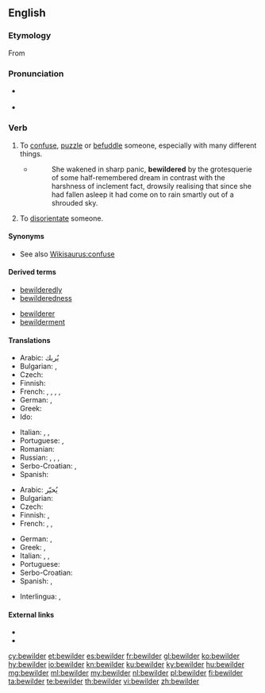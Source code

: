 ==English==

===Etymology===
From {{prefix|be|wilder|lang=en}}

===Pronunciation===
* {{a|UK}} {{IPA|/bɪˈwɪldə(ɹ)/|lang=en}}
* {{a|US}} {{IPA|/bɪˈwɪldəɹ/|lang=en}}

===Verb===
{{en-verb}}

#{{label|en|transitive}} To [[confuse]], [[puzzle]] or [[befuddle]] someone, especially with many different things.
#:{{ux|en|All the different possible options may '''bewilder''' us.}}
#*{{RQ:Vance Nobody|II}}
#*:She wakened in sharp panic, '''bewildered''' by the grotesquerie of some half-remembered dream in contrast with the harshness of inclement fact, drowsily realising that since she had fallen asleep it had come on to rain smartly out of a shrouded sky.
#{{label|en|transitive}} To [[disorientate]] someone.
#:{{ux|en|Don't push me into that maze and '''bewilder''' me.}}

====Synonyms====
* See also [[Wikisaurus:confuse]]

====Derived terms====
{{rel-top|Terms derived from ''bewilder''}}
* [[bewilderedly]]
* [[bewilderedness]]
{{rel-mid}}
* [[bewilderer]]
* [[bewilderment]]
{{rel-bottom}}

====Translations====
{{trans-top|confuse}}
* Arabic: يُربك
* Bulgarian: {{t+|bg|смущавам}}, {{t+|bg|озадачавам}}
* Czech: {{t|cs|zmást}}
* Finnish: {{t+|fi|hämmentää}}
* French: {{t+|fr|déconcerter}}, {{t+|fr|dérouter}}, {{t+|fr|abasourdir}}, {{t+|fr|confondre}}, {{t+|fr|désorienter}}
* German: {{t+|de|verwirren}}, {{t|de|durcheinanderbringen}}
* Greek: {{t+|el|μπερδεύω|sc=Grek}}
* Ido: {{t+|io|konfuzeskar}}
{{trans-mid}}
* Italian: {{t+|it|confondere}}, {{t+|it|sconcertare}}, {{t|it|disorientare}}
* Portuguese: {{t+|pt|confundir}}, {{t|pt|desconcertar}}
* Romanian: {{t|ro|a dezorienta}}
* Russian: {{t+|ru|смуща́ть}}, {{t+|ru|ста́вить в тупик}}, {{t+|ru|сбива́ть с толку}}, {{t|ru|приводи́ть в замеша́тельство}}
* Serbo-Croatian: {{t|sh|zbúniti}}, {{t|sh|smȅsti}}
* Spanish: {{t|es|desconcertar}}
{{trans-bottom}}

{{trans-top|disorientate}}
* Arabic: يُحيّر
* Bulgarian: {{t+|bg|обърквам}}
* Czech: {{t|cs|dezorientovat}}
* Finnish: {{t|fi|eksyttää}}, {{t|fi|harhauttaa}}
* French: {{t+|fr|déconcerter}}, {{t+|fr|dérouter}}, {{t+|fr|abasourdir}}
{{trans-mid}}
* German: {{t+|de|verwirren}}, {{t|de|durcheinanderbringen}}
* Greek: {{t+|el|σαστίζω|sc=Grek}}, {{t+|el|ζαλίζω|sc=Grek}}
* Italian: {{t|it|disorientare}}, {{t+|it|confondere}}, {{t+|it|sconcertare}}
* Portuguese: {{t|pt|desorientar}}
* Serbo-Croatian: {{t|sh|dezorijentírati}}
* Spanish: {{t|es|desconcertar}}, {{t|es|confundir}}
{{trans-bottom}}

{{checktrans-top}}
* Interlingua: {{t-check|ia|disconcertar}}, {{t-check|ia|confunder}}
{{trans-bottom}}

====External links====
* {{R:Webster 1913}}
* {{R:Century 1911}}

[[cy:bewilder]]
[[et:bewilder]]
[[es:bewilder]]
[[fr:bewilder]]
[[gl:bewilder]]
[[ko:bewilder]]
[[hy:bewilder]]
[[io:bewilder]]
[[kn:bewilder]]
[[ku:bewilder]]
[[ky:bewilder]]
[[hu:bewilder]]
[[mg:bewilder]]
[[ml:bewilder]]
[[my:bewilder]]
[[nl:bewilder]]
[[pl:bewilder]]
[[fi:bewilder]]
[[ta:bewilder]]
[[te:bewilder]]
[[th:bewilder]]
[[vi:bewilder]]
[[zh:bewilder]]